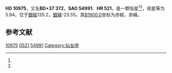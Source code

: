 {{Starbox begin
| name = HD 10975
}}
{{Starbox observe
| epoch = [[J2000.0|J2000.0]]
| constell = {{星座名待查}}<ref name=SIMBAD>{{cite web
 | url=http://simbad.u-strasbg.fr/simbad/sim-id?Ident=HR+521
 | title =Pulsating variable Star
 | publisher=Centre de Données astronomiques de Strasbourg
 | work=SIMBAD
 | accessdate=2012-07-13}}</ref><ref name=DATA>{{cite web
 | url=http://vizier.u-strasbg.fr/viz-bin/VizieR-5?-out.add=.&-source=5050&-corr=PK=HR&-out.max=9999&HR=521
 | title=VizieR Detailed Page
 | accessdate=2012-07-13
 | archive-date=2016-03-04
 | archive-url=https://web.archive.org/web/20160304222103/http://vizier.u-strasbg.fr/viz-bin/VizieR-5?-out.add=.&-source=5050&-corr=PK=HR&-out.max=9999&HR=521
 | dead-url=no
 }}</ref>
| 星官 = 
| ra = {{RA|1|48|38.9}}<ref name=SIMBAD /><ref name=DATA />
| dec = {{DEC|+37|57|10}}<ref name=SIMBAD /><ref name=DATA />
| appmag_v = 5.94<ref name=SIMBAD /><ref name=DATA />
}}
{{Starbox character
| class = K0III<ref name=SIMBAD /><ref name=DATA />
| b-v = 0.97<ref name=SIMBAD /><ref name=DATA />
| u-b = 0.71<ref name=SIMBAD /><ref name=DATA />
| r-i = <ref name=SIMBAD /><ref name=DATA />
| variable = 
}}
{{Starbox astrometry
| radial_v = 0.71
| prop_mo_ra = 37
| parallax = 
| p_error = 
}}
{{Starbox catalog
| names =BD+37 372，[[SAO星表|SAO]] 54991，[[HD星表|HD]] 10975，[[HR星表|HR]] 521}}
{{Starbox reference |Simbad=HR+521}}
{{Starbox end}}

'''HD 10975'''，又名'''BD+37 372'''，'''SAO 54991'''、'''HR 521'''，是一颗恒星<ref name=SIMBAD /><ref name=DATA />，视星等为5.94，位于[[銀道座標系|銀經]]135.2，[[銀道座標系|銀緯]]-23.55，其[[B1900.0|B1900.0]]坐标为赤經{{RA|1|42|44.6}}，赤緯{{DEC|+37|-23.55|18}}。

== 参考文献 ==
{{reflist}}

{{star-stub}}

[[Category:HD和HDE天體|10975]]
[[Category:HR天體|0521]]
[[Category:SAO天體|54991]]
[[Category:仙女座|Category:仙女座]]